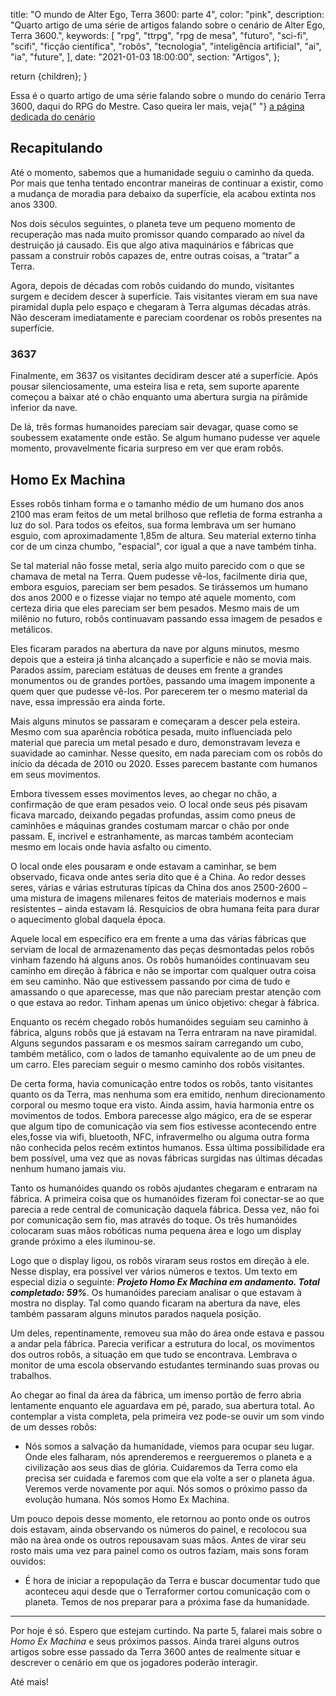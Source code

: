 
  title: "O mundo de Alter Ego, Terra 3600: parte 4",
  color: "pink",
  description:
    "Quarto artigo de uma série de artigos falando sobre o cenário de Alter Ego, Terra 3600.",
  keywords: [
    "rpg",
    "ttrpg",
    "rpg de mesa",
    "futuro",
    "sci-fi",
    "scifi",
    "ficção científica",
    "robôs",
    "tecnologia",
    "inteligência artificial",
    "ai",
    "ia",
    "future",
  ],
  date: "2021-01-03 18:00:00",
  section: "Artigos",
};

  return <InternalLayout meta={meta}>{children}</InternalLayout>;
}

<ContentReference type="artigo" name="Atenção">
  <span>
    Essa é o quarto artigo de uma série falando sobre o mundo do cenário Terra
    3600, daqui do RPG do Mestre. Caso queira ler mais, veja{" "}
    <a
      href="alter-ego/cenarios/terra-3600/"
      title="Alter Ego > Cenários > Terra 3600"
    >
      a página dedicada do cenário
    </a>
  </span>
</ContentReference>

## Recapitulando

Até o momento, sabemos que a humanidade seguiu o caminho da queda. Por mais que tenha tentado encontrar maneiras de continuar a existir, como a mudança de moradia para debaixo da superfície, ela acabou extinta nos anos 3300.

Nos dois séculos seguintes, o planeta teve um pequeno momento de recuperação mas nada muito promissor quando comparado ao nível da destruição já causado. Eis que algo ativa maquinários e fábricas que passam a construir robôs capazes de, entre outras coisas, a “tratar” a Terra.

Agora, depois de décadas com robôs cuidando do mundo, visitantes surgem e decidem descer à superfície. Tais visitantes vieram em sua nave piramidal dupla pelo espaço e chegaram à Terra algumas décadas atrás. Não desceram imediatamente e pareciam coordenar os robôs presentes na superfície.

### 3637

Finalmente, em 3637 os visitantes decidiram descer até a superfície. Após pousar silenciosamente, uma esteira lisa e reta, sem suporte aparente começou a baixar até o chão enquanto uma abertura surgia na pirâmide inferior da nave.

De lá, três formas humanoides pareciam sair devagar, quase como se soubessem exatamente onde estão. Se algum humano pudesse ver aquele momento, provavelmente ficaria surpreso em ver que eram robôs.

## Homo Ex Machina

Esses robôs tinham forma e o tamanho médio de um humano dos anos 2100 mas eram feitos de um metal brilhoso que refletia de forma estranha a luz do sol. Para todos os efeitos, sua forma lembrava um ser humano esguio, com aproximadamente 1,85m de altura. Seu material externo tinha cor de um cinza chumbo, "espacial", cor igual a que a nave também tinha.

Se tal material não fosse metal, seria algo muito parecido com o que se chamava de metal na Terra. Quem pudesse vê-los, facilmente diria que, embora esguios, pareciam ser bem pesados. Se tirássemos um humano dos anos 2000 e o fizesse viajar no tempo até aquele momento, com certeza diria que eles pareciam ser bem pesados. Mesmo mais de um milênio no futuro, robôs continuavam passando essa imagem de pesados e metálicos.

Eles ficaram parados na abertura da nave por alguns minutos, mesmo depois que a esteira já tinha alcançado a superfície e não se movia mais. Parados assim, pareciam estátuas de deuses em frente a grandes monumentos ou de grandes portões, passando uma imagem imponente a quem quer que pudesse vê-los. Por parecerem ter o mesmo material da nave, essa impressão era ainda forte.

Mais alguns minutos se passaram e começaram a descer pela esteira. Mesmo com sua aparência robótica pesada, muito influenciada pelo material que parecia um metal pesado e duro, demonstravam leveza e suavidade ao caminhar. Nesse quesito, em nada pareciam com os robôs do início da década de 2010 ou 2020. Esses parecem bastante com humanos em seus movimentos.

Embora tivessem esses movimentos leves, ao chegar no chão, a confirmação de que eram pesados veio. O local onde seus pés pisavam ficava marcado, deixando pegadas profundas, assim como pneus de caminhões e máquinas grandes costumam marcar o chão por onde passam. E, incrivel e estranhamente, as marcas também aconteciam mesmo em locais onde havia asfalto ou cimento.

O local onde eles pousaram e onde estavam a caminhar, se bem observado, ficava onde antes seria dito que é a China. Ao redor desses seres, várias e várias estruturas típicas da China dos anos 2500-2600 – uma mistura de imagens milenares feitos de materiais modernos e mais resistentes – ainda estavam lá. Resquícios de obra humana feita para durar o aquecimento global daquela época.

Aquele local em específico era em frente a uma das várias fábricas que serviam de local de armazenamento das peças desmontadas pelos robôs vinham fazendo há alguns anos. Os robôs humanóides continuavam seu caminho em direção à fábrica e não se importar com qualquer outra coisa em seu caminho. Não que estivessem passando por cima de tudo e amassando o que aparecesse, mas que não pareciam prestar atenção com o que estava ao redor. Tinham apenas um único objetivo: chegar à fábrica.

Enquanto os recém chegado robôs humanóides seguiam seu caminho à fábrica, alguns robôs que já estavam na Terra entraram na nave piramidal. Alguns segundos passaram e os mesmos saíram carregando um cubo, também metálico, com o lados de tamanho equivalente ao de um pneu de um carro. Eles pareciam seguir o mesmo caminho dos robôs visitantes.

De certa forma, havia comunicação entre todos os robôs, tanto visitantes quanto os da Terra, mas nenhuma som era emitido, nenhum direcionamento corporal ou mesmo toque era visto. Ainda assim, havia harmonia entre os movimentos de todos. Embora parecesse algo mágico, era de se esperar que algum tipo de comunicação via sem fios estivesse acontecendo entre eles,fosse via wifi, bluetooth, NFC, infravermelho ou alguma outra forma não conhecida pelos recém extintos humanos. Essa última possibilidade era bem possível, uma vez que as novas fábricas surgidas nas últimas décadas nenhum humano jamais viu.

Tanto os humanóides quando os robôs ajudantes chegaram e entraram na fábrica. A primeira coisa que os humanóides fizeram foi conectar-se ao que parecia a rede central de comunicação daquela fábrica. Dessa vez, não foi por comunicação sem fio, mas através do toque. Os três humanóides colocaram suas mãos robóticas numa pequena área e logo um display grande próximo a eles iluminou-se.

Logo que o display ligou, os robôs viraram seus rostos em direção à ele. Nesse display, era possível ver vários números e textos. Um texto em especial dizia o seguinte: **_Projeto Homo Ex Machina em andamento. Total completado: 59%_**. Os humanóides pareciam analisar o que estavam à mostra no display. Tal como quando ficaram na abertura da nave, eles também passaram alguns minutos parados naquela posição.

Um deles, repentinamente, removeu sua mão do área onde estava e passou a andar pela fábrica. Parecia verificar a estrutura do local, os movimentos dos outros robôs, a situação em que tudo se encontrava. Lembrava o monitor de uma escola observando estudantes terminando suas provas ou trabalhos.

Ao chegar ao final da área da fábrica, um imenso portão de ferro abria lentamente enquanto ele aguardava em pé, parado, sua abertura total. Ao contemplar a vista completa, pela primeira vez pode-se ouvir um som vindo de um desses robôs:

- Nós somos a salvação da humanidade, viemos para ocupar seu lugar. Onde eles falharam, nós aprenderemos e reergueremos o planeta e a civilização aos seus dias de glória. Cuidaremos da Terra como ela precisa ser cuidada e faremos com que ela volte a ser o planeta água. Veremos verde novamente por aqui. Nós somos o próximo passo da evolução humana. Nós somos Homo Ex Machina.

Um pouco depois desse momento, ele retornou ao ponto onde os outros dois estavam, ainda observando os números do painel, e recolocou sua mão na àrea onde os outros repousavam suas mãos. Antes de virar seu rosto mais uma vez para painel como os outros faziam, mais sons foram ouvidos:

- É hora de iniciar a repopulação da Terra e buscar documentar tudo que aconteceu aqui desde que o Terraformer cortou comunicação com o planeta. Temos de nos preparar para a próxima fase da humanidade.

---

Por hoje é só. Espero que estejam curtindo. Na parte 5, falarei mais sobre o _Homo Ex Machina_ e seus próximos passos. Ainda trarei alguns outros artigos sobre esse passado da Terra 3600 antes de realmente situar e descrever o cenário em que os jogadores poderão interagir.

Até mais!
